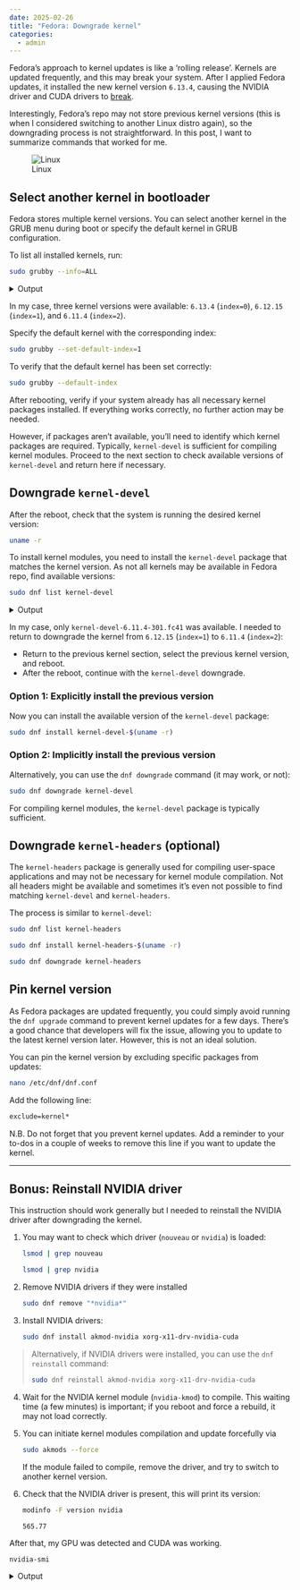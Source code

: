 ```yaml
---
date: 2025-02-26
title: "Fedora: Downgrade kernel"
categories:
  - admin
---
```


Fedora's approach to kernel updates is like a 'rolling release'. Kernels are updated frequently, and this may break your system. After I applied Fedora updates, it installed the new kernel version `6.13.4`, causing the NVIDIA driver and CUDA drivers to [break](https://bugzilla.rpmfusion.org/show_bug.cgi?id=7187).

Interestingly, Fedora's repo may not store previous kernel versions (this is when I considered switching to another Linux distro again), so the downgrading process is not straightforward. In this post, I want to summarize commands that worked for me.

![Linux](cover.jpg)

## Select another kernel in bootloader

Fedora stores multiple kernel versions. You can select another kernel in the GRUB menu during boot or specify the default kernel in GRUB configuration.

To list all installed kernels, run:

```bash
sudo grubby --info=ALL
```
<details>
<summary>Output</summary>
```
index=0
kernel="/boot/vmlinuz-6.13.4-200.fc41.x86_64"
args="ro rootflags=subvol=root rhgb quiet $tuned_params rd.driver.blacklist=nouveau modprobe.blacklist=nouveau"
root="UUID=307f4fa2-e994-422a-b9a7-cb40b5a40331"
initrd="/boot/initramfs-6.13.4-200.fc41.x86_64.img $tuned_initrd"
title="Fedora Linux (6.13.4-200.fc41.x86_64) 41 (Workstation Edition)"
id="4085d2970ec5418cb3db95ead4b10a3c-6.13.4-200.fc41.x86_64"
index=1
kernel="/boot/vmlinuz-6.12.15-200.fc41.x86_64"
args="ro rootflags=subvol=root rhgb quiet $tuned_params rd.driver.blacklist=nouveau modprobe.blacklist=nouveau"
root="UUID=307f4fa2-e994-422a-b9a7-cb40b5a40331"
initrd="/boot/initramfs-6.12.15-200.fc41.x86_64.img $tuned_initrd"
title="Fedora Linux (6.12.15-200.fc41.x86_64) 41 (Workstation Edition)"
id="4085d2970ec5418cb3db95ead4b10a3c-6.12.15-200.fc41.x86_64"
index=2
kernel="/boot/vmlinuz-6.11.4-301.fc41.x86_64"
args="ro rootflags=subvol=root rhgb quiet $tuned_params rd.driver.blacklist=nouveau modprobe.blacklist=nouveau"
root="UUID=307f4fa2-e994-422a-b9a7-cb40b5a40331"
initrd="/boot/initramfs-6.11.4-301.fc41.x86_64.img $tuned_initrd"
title="Fedora Linux (6.11.4-301.fc41.x86_64) 41 (Workstation Edition)"
id="4085d2970ec5418cb3db95ead4b10a3c-6.11.4-301.fc41.x86_64"
index=3
kernel="/boot/vmlinuz-0-rescue-4085d2970ec5418cb3db95ead4b10a3c"
args="ro rootflags=subvol=root rhgb quiet rd.driver.blacklist=nouveau modprobe.blacklist=nouveau"
root="UUID=307f4fa2-e994-422a-b9a7-cb40b5a40331"
initrd="/boot/initramfs-0-rescue-4085d2970ec5418cb3db95ead4b10a3c.img"
title="Fedora Linux (0-rescue-4085d2970ec5418cb3db95ead4b10a3c) 41 (Workstation Edition)"
id="4085d2970ec5418cb3db95ead4b10a3c-0-rescue"
```
</details>

In my case, three kernel versions were available: `6.13.4` (`index=0`), `6.12.15` (`index=1`), and `6.11.4` (`index=2`).

Specify the default kernel with the corresponding index:

```bash
sudo grubby --set-default-index=1
```

To verify that the default kernel has been set correctly:

```bash
sudo grubby --default-index
```

After rebooting, verify if your system already has all necessary kernel packages installed. If everything works correctly, no further action may be needed.

However, if packages aren't available, you'll need to identify which kernel packages are required. Typically, `kernel-devel` is sufficient for compiling kernel modules.
Proceed to the next section to check available versions of `kernel-devel` and return here if necessary.

## Downgrade `kernel-devel` 

After the reboot, check that the system is running the desired kernel version:

```bash
uname -r
```

To install kernel modules, you need to install the `kernel-devel` package that matches the kernel version.
As not all kernels may be available in Fedora repo, find available versions:

```bash
sudo dnf list kernel-devel
```
<details>
<summary>Output</summary>
```
Updating and loading repositories:
 Fedora 41 - x86_64 - Updates                                                                                                                                                                       100% |  24.3 KiB/s |  21.3 KiB |  00m01s
Repositories loaded.
Installed packages
kernel-devel.x86_64 6.11.4-301.fc41 fedora
kernel-devel.x86_64 6.13.4-200.fc41 updates
```
</details>

In my case, only `kernel-devel-6.11.4-301.fc41` was available. I needed to return to downgrade the kernel from `6.12.15` (`index=1`) to `6.11.4` (`index=2`):

+ Return to the previous kernel section, select the previous kernel version, and reboot.
+ After the reboot, continue with the `kernel-devel` downgrade.

### Option 1: Explicitly install the previous version

Now you can install the available version of the `kernel-devel` package:

```bash
sudo dnf install kernel-devel-$(uname -r)
```


### Option 2: Implicitly install the previous version

Alternatively, you can use the `dnf downgrade` command (it may work, or not):

```bash
sudo dnf downgrade kernel-devel
```

For compiling kernel modules, the `kernel-devel` package is typically sufficient.

## Downgrade `kernel-headers`  (optional)


The `kernel-headers` package is generally used for compiling user-space applications and may not be necessary for kernel module compilation.
Not all headers might be available and sometimes it's even not possible to find matching `kernel-devel`  and `kernel-headers`. 

The process is similar to `kernel-devel`:

```bash
sudo dnf list kernel-headers
```


```bash
sudo dnf install kernel-headers-$(uname -r)
```


```bash
sudo dnf downgrade kernel-headers
```

## Pin kernel version

As Fedora packages are updated frequently, you could simply avoid running the `dnf upgrade` command to prevent kernel updates for a few days. There's a good chance that developers will fix the issue, allowing you to update to the latest kernel version later.
However, this is not an ideal solution.

You can pin the kernel version by excluding specific packages from updates:

```bash
nano /etc/dnf/dnf.conf
```

Add the following line:

```txt
exclude=kernel*
```
N.B. Do not forget that you prevent kernel updates. Add a reminder to your to-dos in a couple of weeks to remove this line if you want to update the kernel.

***

## Bonus: Reinstall NVIDIA driver

This instruction should work generally but I needed to reinstall the NVIDIA driver after downgrading the kernel.

1. You may want to check which driver (`nouveau` or `nvidia`) is loaded:

    ```bash
    lsmod | grep nouveau
    ```


    ```bash
    lsmod | grep nvidia
    ```

2. Remove NVIDIA drivers if they were installed

    ```bash
    sudo dnf remove "*nvidia*"
    ```

3. Install NVIDIA drivers:

    ```bash
    sudo dnf install akmod-nvidia xorg-x11-drv-nvidia-cuda
    ```

  > Alternatively, if NVIDIA drivers were installed, you can use the `dnf reinstall` command:
    ```bash
    sudo dnf reinstall akmod-nvidia xorg-x11-drv-nvidia-cuda
    ```

4. Wait for the NVIDIA kernel module (`nvidia-kmod`) to compile. This waiting time (a few minutes) is important; if you reboot and force a rebuild, it may not load correctly.
  
5. You can initiate kernel modules compilation and update forcefully via

    ```bash
    sudo akmods --force
    ```

	If the module failed to compile, remove the driver, and try to switch to another kernel version.


7. Check that the NVIDIA driver is present, this will print its version:

    ```bash
    modinfo -F version nvidia
    ```
    ```
    565.77
  ```

After that, my GPU was detected and CUDA was working.

```bash
nvidia-smi
```
<details>
<summary>Output</summary>
```
Wed Feb 26 21:18:46 2025
+-----------------------------------------------------------------------------------------+
| NVIDIA-SMI 565.77                 Driver Version: 565.77         CUDA Version: 12.7     |
|-----------------------------------------+------------------------+----------------------+
| GPU  Name                 Persistence-M | Bus-Id          Disp.A | Volatile Uncorr. ECC |
| Fan  Temp   Perf          Pwr:Usage/Cap |           Memory-Usage | GPU-Util  Compute M. |
|                                         |                        |               MIG M. |
|=========================================+========================+======================|
|   0  NVIDIA GeForce RTX 4090        Off |   00000000:01:00.0 Off |                  Off |
|  0%   46C    P8             14W /  450W |     277MiB /  24564MiB |      0%      Default |
|                                         |                        |                  N/A |
+-----------------------------------------+------------------------+----------------------+

+-----------------------------------------------------------------------------------------+
| Processes:                                                                              |
|  GPU   GI   CI        PID   Type   Process name                              GPU Memory |
|        ID   ID                                                               Usage      |
|=========================================================================================|
|    0   N/A  N/A      1735      G   /usr/bin/gnome-shell                          210MiB |
|    0   N/A  N/A      1791      G   /usr/bin/Xwayland                               8MiB |
+-----------------------------------------------------------------------------------------+
```
</details>